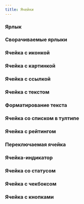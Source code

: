 ---
title: Ячейки
---

### Ярлык
<Sandbox height="m" projectId="uxcomponents_cells_badge" />

### Сворачиваемые ярлыки
<Sandbox height="m" projectId="uxcomponents_cells_list"/>

### Ячейка с иконкой
<Sandbox height="m" projectId="uxcomponents_cells_icon"/>

### Ячейка с картинкой
<Sandbox height="m" projectId="uxcomponents_cells_image" />

### Ячейка с ссылкой
<Sandbox height="m" projectId="uxcomponents_cells_link" />

### Ячейка с текстом
<Sandbox height="m" projectId="uxcomponents_cells_text" />

### Форматирование текста
<Sandbox height="m" projectId="uxcomponents_cells_formatting" />

### Ячейка со списком в тултипе
<Sandbox height="m" projectId="uxcomponents_cells_list_in_tooltip" />

### Ячейка с рейтингом
<Sandbox height="m" projectId="uxcomponents_cells_rating" />

### Переключаемая ячейка
<Sandbox height="m" projectId="uxcomponents_cells_switch" />

### Ячейка-индикатор
<Sandbox height="m" projectId="uxcomponents_cells_progress" />

### Ячейка со статусом
<Sandbox height="m" projectId="uxcomponents_cells_status" />

### Ячейка с чекбоксом
<Sandbox height="m" projectId="uxcomponents_cells_checkbox" />

### Ячейка с кнопками
<Sandbox height="m" projectId="uxcomponents_cells_toolbar" />
